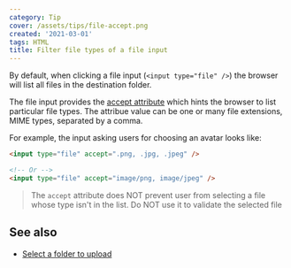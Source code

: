 ```yaml
---
category: Tip
cover: /assets/tips/file-accept.png
created: '2021-03-01'
tags: HTML
title: Filter file types of a file input
---
```


By default, when clicking a file input (`<input type="file" />`) the browser will list all files in the destination folder.

The file input provides the [accept attribute](https://developer.mozilla.org/en-US/docs/Web/HTML/Attributes/accept) which hints the browser to list particular file types. The attribue value can be one or many file extensions, MIME types, separated by a comma.

For example, the input asking users for choosing an avatar looks like:

```html
<input type="file" accept=".png, .jpg, .jpeg" />

<!-- Or -->
<input type="file" accept="image/png, image/jpeg" />
```

> The `accept` attribute does NOT prevent user from selecting a file whose type isn't in the list. Do NOT use it to validate the selected file

## See also

-   [Select a folder to upload](https://phuoc.ng/collection/tips/select-a-folder-to-upload)
